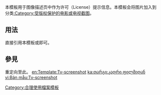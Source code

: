 <noinclude>{{template doc page viewed directly}}</noinclude>
<!-- 在本行下編輯模板說明 -->
本模板用于图像描述页中作为许可（License）提示信息。本模板会将图片加入到分类[[:Category:受版权保护的电影或电视截图]]。
== 用法 ==
直接引用本模板<code>{{tl|Non-free television screenshot}}</code>或<code>{{tl|Tv-screenshot}}</code>即可。
== 參見 ==
{{tl|Non-free television screenshot}}重定向至此。
<includeonly>
<!-- 本行下加入模板的分類 -->
[[Category:合理使用檔案模板]]
<!-- 本行下加入模板的跨語言鏈接 -->
[[en:Template:Tv-screenshot]]
[[ka:თარგი:კადრი ფილმიდან]]
[[vi:Bản mẫu:Tv-screenshot]]
</includeonly>